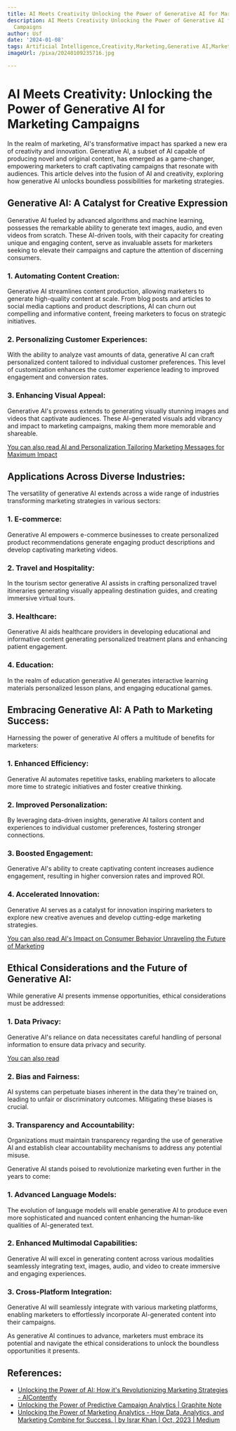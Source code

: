 ```yaml
---
title: AI Meets Creativity Unlocking the Power of Generative AI for Marketing Campaigns
description: AI Meets Creativity Unlocking the Power of Generative AI for Marketing
  Campaigns
author: Usf
date: '2024-01-08'
tags: Artificial Intelligence,Creativity,Marketing,Generative AI,Marketing Campaigns
imageUrl: /pixa/20240109235716.jpg

---
```

# AI Meets Creativity: Unlocking the Power of Generative AI for Marketing Campaigns

In the realm of marketing, AI's transformative impact has sparked a new  era of creativity  and  innovation.  Generative AI, a subset of AI capable of producing  novel  and original content, has emerged as a game-changer, empowering marketers to craft captivating campaigns that resonate with audiences. This article delves into  the fusion of  AI and creativity, exploring how generative AI unlocks boundless possibilities for marketing strategies.

## Generative AI: A Catalyst for Creative Expression

Generative AI fueled  by advanced algorithms and machine learning, possesses the remarkable ability to generate text  images, audio,  and even videos from scratch.  These  AI-driven tools, with their capacity  for creating unique and engaging content, serve as invaluable assets for  marketers seeking to elevate their campaigns and capture  the attention of discerning consumers.

### 1. Automating Content Creation:

Generative AI streamlines content production, allowing marketers to generate high-quality content at scale. From blog  posts and articles to social media captions and product descriptions, AI can churn out compelling and informative content, freeing marketers to focus on strategic initiatives.

### 2. Personalizing Customer Experiences:

With the  ability to analyze vast amounts of data, generative AI can craft personalized content tailored to individual customer preferences. This level  of customization  enhances the customer experience leading to improved engagement  and conversion rates.

### 3. Enhancing  Visual Appeal:

Generative AI's prowess extends  to  generating visually  stunning  images and videos that captivate audiences. These AI-generated visuals  add vibrancy and impact to marketing campaigns, making  them more memorable and shareable.

[You can also read AI and Personalization Tailoring Marketing Messages for Maximum Impact](AI%20and%20Personalization%20Tailoring%20Marketing%20Messages%20for%20Maximum%20Impact)


## Applications Across Diverse Industries:

The versatility  of generative  AI extends across a wide range of industries transforming marketing strategies in various sectors:

### 1. E-commerce:

Generative AI empowers  e-commerce businesses to create personalized product recommendations generate engaging product  descriptions and develop captivating  marketing videos.

### 2. Travel and Hospitality:

In the tourism sector generative  AI  assists in crafting personalized travel  itineraries generating  visually appealing destination guides, and creating immersive virtual tours.

### 3. Healthcare:

Generative AI aids healthcare providers in developing  educational and informative content generating personalized treatment plans and enhancing patient engagement.

### 4. Education:

In the realm of  education generative AI generates interactive learning materials personalized lesson plans, and engaging educational games.

## Embracing Generative  AI: A Path to Marketing Success:

Harnessing the power of generative AI offers a multitude of benefits for marketers:

### 1. Enhanced Efficiency:

Generative AI automates repetitive tasks, enabling  marketers to  allocate more time to strategic initiatives and  foster creative thinking.

### 2. Improved Personalization:

By leveraging data-driven  insights, generative  AI tailors  content and experiences to individual customer preferences, fostering stronger connections.

### 3. Boosted Engagement:

Generative AI's ability to create captivating content increases audience engagement, resulting in higher conversion rates and improved ROI.

### 4. Accelerated Innovation:

Generative AI serves as a catalyst for innovation inspiring marketers to explore new creative avenues and develop cutting-edge marketing strategies.

[You can  also read  AI's Impact on Consumer Behavior Unraveling the Future of  Marketing](AI%27s%20Impact%20on%20Consumer%20Behavior%20Unraveling%20the%20Future%20of%20Marketing)


## Ethical Considerations and the Future of Generative AI:

While generative AI presents immense opportunities, ethical considerations must be addressed:

###  1. Data Privacy:

Generative AI's reliance on  data necessitates  careful handling of personal  information to ensure data privacy and security.

[You can also read ]()


### 2.  Bias and Fairness:

AI systems can perpetuate biases  inherent in the data they're trained on, leading  to unfair or discriminatory outcomes. Mitigating these biases is crucial.

### 3. Transparency and Accountability:

Organizations must maintain transparency regarding the use of generative AI and establish clear accountability mechanisms  to address any potential misuse.

Generative AI stands poised to revolutionize  marketing even further in the years to come:

### 1. Advanced Language Models:

The evolution of language models will enable generative AI to produce even more sophisticated and nuanced content enhancing  the human-like qualities of AI-generated text.

### 2. Enhanced  Multimodal Capabilities:

Generative AI will  excel in generating content across various modalities seamlessly integrating  text, images, audio, and video to create immersive and engaging experiences.

### 3. Cross-Platform Integration:

Generative AI will seamlessly integrate with various marketing platforms, enabling marketers to effortlessly incorporate  AI-generated content into their campaigns.

As  generative AI continues to advance, marketers must embrace its potential and navigate  the ethical  considerations to unlock the boundless  opportunities it presents.

## References:
- [Unlocking the Power of AI: How it's Revolutionizing Marketing Strategies - AIContentfy](https://aicontentfy.com/en/blog/unlocking-power-of-ai-how-its-revolutionizing-marketing-strategies)
- [Unlocking the Power of Predictive Campaign Analytics | Graphite Note](https://graphite-note.com/unlocking-the-power-of-predictive-campaign-analytics)
- [Unlocking the Power of Marketing Analytics - How Data, Analytics, and Marketing Combine for Success. | by Israr Khan | Oct, 2023 | Medium](https://realisrar.medium.com/unlocking-the-power-of-marketing-analytics-how-data-analytics-and-marketing-combine-for-success-aa46ce30c3a3)
